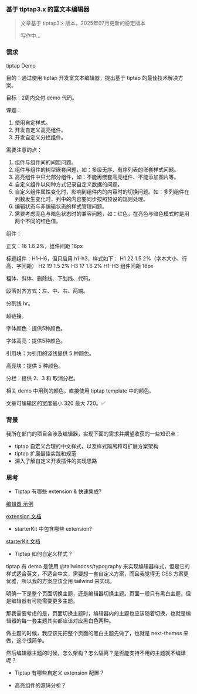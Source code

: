 ### 基于 tiptap3.x 的富文本编辑器

> 文章基于 tiptap3.x 版本，2025年07月更新的稳定版本
>
> 写作中...

### 需求

tiptap Demo

目的：通过使用 tiptap 开发富文本编辑器，提出基于 tiptap 的最佳技术解决方案。

目标：2周内交付 demo 代码。

课题：

1. 使用自定样式。
2. 开发自定义高亮组件。
3. 开发自定义分栏组件。

需要注意的点：

1. 组件与组件间的间距问题。
2. 组件与组件的树型嵌套问题，如：多级无序、有序列表的嵌套样式问题。
3. 高亮组件中只允部分组件，如：不能再嵌套高亮组件、不能添加图片等。
4. 自定义组件以何种方式记录自定义数据的问题。
5. 自定义组件属性变化时，影响到组件内的内容时的切换问题。如：多列组件在列数发生变化时，列中的内容要同步按照预设的规则处理。
6. 编辑状态与非编辑状态的样式管理问题。
7. 需要考虑亮色与暗色状态时的兼容问题，如：红色，在亮色与暗色模式时是用两个不同的红色值。

组件：

正文：16 1.6 2%，组件间距 16px

标题组件：H1-H6，但只启用 h1-h3，样式如下：
H1 22 1.5 2%（字本大小、行高、字间距）
H2 19 1.5 2%
H3 17 1.6 2%
H1-H3 组件间距 16px

粗体、斜体、删除线、下划线、代码。

段落对齐方式：左、中、右、两端。

分割线 hr。

超链接。

字体颜色：提供5种颜色。

字体高亮：提供5种颜色。

引用块：为引用的竖线提供 5 种颜色。

高亮块：提供 5 种颜色。

分栏：提供 2、3 和 取消分栏。

相关 demo 中用到的颜色，直接使用 tiptap template 中的颜色。

文章可编辑区的宽度最小 320 最大 720。✅

### 背景

我所在部门的项目会涉及编辑器，实现下面的需求并期望收获的一些知识点：

- tiptap 自定义合理的中文样式，以及样式隔离和可扩展方案架构
- tiptap 扩展最佳实践和规范
- 深入了解自定义开发插件的实现思路

### 思考

- Tiptap 有哪些 extension & 快速集成?

[编辑器 示例](https://tiptap.dev/docs/examples)

[extension 文档](https://tiptap.dev/docs/editor/extensions/overview)

- starterKit 中包含哪些 extension?

[starterKit 文档](https://tiptap.dev/docs/editor/extensions/functionality/starterkit#included-extensions)

- Tiptap 如何自定义样式？

tiptap 有 demo 是使用 @tailwindcss/typography 来实现编辑器样式，但是它的样式适合英文，不适合中文，需要想一套自定义方案，而且我觉得无 CSS 方案更优雅，所以我的方案应该全用 tailwind 来实现。

明确一下是整个页面切换主题，还是编辑器切换主题。页面一般只有黑白主题，但是编辑器有可能需要更多主题。

那我需要考虑的是，页面切换主题时，编辑器内的主题也应该随着切换，也就是编辑器的每一套主题其实都应该对应黑白色两种。

做主题的时候，我应该先把整个页面的黑白主题先做了，也就是 next-themes 来做，这个很简单。

然后编辑器主题的时候，怎么架构？怎么隔离？是否能支持不用的主题就不编译呢？

- Tiptap 有哪些自定义 extension 配置？

- 高亮组件的源码分析？
